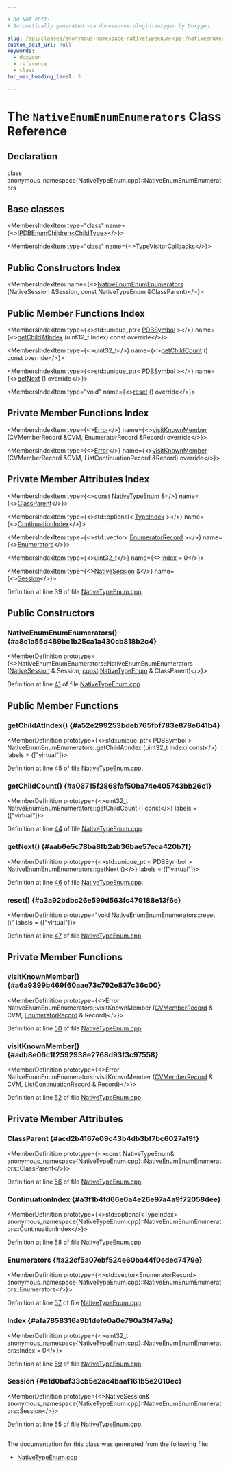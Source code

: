 ```yaml
---

# DO NOT EDIT!
# Automatically generated via docusaurus-plugin-doxygen by Doxygen.

slug: /api/classes/anonymous-namespace-nativetypeenum-cpp-/nativeenumenumenumerators
custom_edit_url: null
keywords:
  - doxygen
  - reference
  - class
toc_max_heading_level: 3

---
```





# The `NativeEnumEnumEnumerators` Class Reference

<DoxygenPage pluginConfig={pluginConfig}>



## Declaration

<CodeBlock>class anonymous_namespace{NativeTypeEnum.cpp}::NativeEnumEnumEnumerators</CodeBlock>

## Base classes

<MembersIndex>

<MembersIndexItem
  type="class"
  name={<><a href="/docs/api/classes/llvm/pdb/ipdbenumchildren">IPDBEnumChildren&lt;ChildType&gt;</a></>}>
</MembersIndexItem>

<MembersIndexItem
  type="class"
  name={<><a href="/docs/api/classes/llvm/codeview/typevisitorcallbacks">TypeVisitorCallbacks</a></>}>
</MembersIndexItem>

</MembersIndex>

## Public Constructors Index

<MembersIndex>

<MembersIndexItem
  name={<><a href="#a8c1a55d489bc1b25ca1a430cb818b2c4">NativeEnumEnumEnumerators</a> (NativeSession &amp;Session, const NativeTypeEnum &amp;ClassParent)</>}>
</MembersIndexItem>

</MembersIndex>

## Public Member Functions Index

<MembersIndex>

<MembersIndexItem
  type={<>std::unique&#95;ptr&lt; <a href="/docs/api/classes/llvm/pdb/pdbsymbol">PDBSymbol</a> &gt;</>}
  name={<><a href="#a52e299253bdeb765fbf783e878e641b4">getChildAtIndex</a> (uint32&#95;t Index) const override</>}>
</MembersIndexItem>

<MembersIndexItem
  type={<>uint32&#95;t</>}
  name={<><a href="#a06715f2868faf50ba74e405743bb26c1">getChildCount</a> () const override</>}>
</MembersIndexItem>

<MembersIndexItem
  type={<>std::unique&#95;ptr&lt; <a href="/docs/api/classes/llvm/pdb/pdbsymbol">PDBSymbol</a> &gt;</>}
  name={<><a href="#aab6e5c78ba8fb2ab36bae57eca420b7f">getNext</a> () override</>}>
</MembersIndexItem>

<MembersIndexItem
  type="void"
  name={<><a href="#a3a92bdbc26e599d563fc479188e13f6e">reset</a> () override</>}>
</MembersIndexItem>

</MembersIndex>

## Private Member Functions Index

<MembersIndex>

<MembersIndexItem
  type={<><a href="/docs/api/classes/llvm/error">Error</a></>}
  name={<><a href="#a6a9399b469f60aae73c792e837c36c00">visitKnownMember</a> (CVMemberRecord &amp;CVM, EnumeratorRecord &amp;Record) override</>}>
</MembersIndexItem>

<MembersIndexItem
  type={<><a href="/docs/api/classes/llvm/error">Error</a></>}
  name={<><a href="#adb8e06c1f2592938e2768d93f3c97558">visitKnownMember</a> (CVMemberRecord &amp;CVM, ListContinuationRecord &amp;Record) override</>}>
</MembersIndexItem>

</MembersIndex>

## Private Member Attributes Index

<MembersIndex>

<MembersIndexItem
  type={<><a href="/docs/api/files/lib/lib/target/lib/target/aarch64/aarch64promoteconstant-cpp/#a90f8350fecae261c25be85d38b451bff">const</a> <a href="/docs/api/classes/llvm/pdb/nativetypeenum">NativeTypeEnum</a> &amp;</>}
  name={<><a href="#acd2b4167e09c43b4db3bf7bc6027a19f">ClassParent</a></>}>
</MembersIndexItem>

<MembersIndexItem
  type={<>std::optional&lt; <a href="/docs/api/classes/llvm/codeview/typeindex">TypeIndex</a> &gt;</>}
  name={<><a href="#a3f1b4fd66e0a4e26e97a4a9f72058dee">ContinuationIndex</a></>}>
</MembersIndexItem>

<MembersIndexItem
  type={<>std::vector&lt; <a href="/docs/api/classes/llvm/codeview/enumeratorrecord">EnumeratorRecord</a> &gt;</>}
  name={<><a href="#a22cf5a07ebf524e60ba44f0eded7479e">Enumerators</a></>}>
</MembersIndexItem>

<MembersIndexItem
  type={<>uint32&#95;t</>}
  name={<><a href="#afa7858316a9b1defe0a0e790a3f47a9a">Index</a> = 0</>}>
</MembersIndexItem>

<MembersIndexItem
  type={<><a href="/docs/api/classes/llvm/pdb/nativesession">NativeSession</a> &amp;</>}
  name={<><a href="#a1d0baf33cb5e2ac4baaf161b5e2010ec">Session</a></>}>
</MembersIndexItem>

</MembersIndex>


Definition at line 39 of file <a href="/docs/api/files/lib/lib/debuginfo/lib/debuginfo/pdb/lib/debuginfo/pdb/native/nativetypeenum-cpp">NativeTypeEnum.cpp</a>.

<SectionDefinition>

## Public Constructors

### NativeEnumEnumEnumerators() {#a8c1a55d489bc1b25ca1a430cb818b2c4}

<MemberDefinition
  prototype={<>NativeEnumEnumEnumerators::NativeEnumEnumEnumerators (<a href="/docs/api/classes/llvm/pdb/nativesession">NativeSession</a> &amp; Session, <a href="/docs/api/files/lib/lib/target/lib/target/aarch64/aarch64promoteconstant-cpp/#a90f8350fecae261c25be85d38b451bff">const</a> <a href="/docs/api/classes/llvm/pdb/nativetypeenum">NativeTypeEnum</a> &amp; ClassParent)</>}>

Definition at line <a href="/docs/api/files/lib/lib/debuginfo/lib/debuginfo/pdb/lib/debuginfo/pdb/native/nativetypeenum-cpp/#l00041">41</a> of file <a href="/docs/api/files/lib/lib/debuginfo/lib/debuginfo/pdb/lib/debuginfo/pdb/native/nativetypeenum-cpp">NativeTypeEnum.cpp</a>.
</MemberDefinition>

</SectionDefinition>

<SectionDefinition>

## Public Member Functions

### getChildAtIndex() {#a52e299253bdeb765fbf783e878e641b4}

<MemberDefinition
  prototype={<>std::unique&#95;ptr&lt; PDBSymbol &gt; NativeEnumEnumEnumerators::getChildAtIndex (uint32&#95;t Index) const</>}
  labels = {["virtual"]}>

Definition at line <a href="/docs/api/files/lib/lib/debuginfo/lib/debuginfo/pdb/lib/debuginfo/pdb/native/nativetypeenum-cpp/#l00045">45</a> of file <a href="/docs/api/files/lib/lib/debuginfo/lib/debuginfo/pdb/lib/debuginfo/pdb/native/nativetypeenum-cpp">NativeTypeEnum.cpp</a>.
</MemberDefinition>

### getChildCount() {#a06715f2868faf50ba74e405743bb26c1}

<MemberDefinition
  prototype={<>uint32&#95;t NativeEnumEnumEnumerators::getChildCount () const</>}
  labels = {["virtual"]}>

Definition at line <a href="/docs/api/files/lib/lib/debuginfo/lib/debuginfo/pdb/lib/debuginfo/pdb/native/nativetypeenum-cpp/#l00044">44</a> of file <a href="/docs/api/files/lib/lib/debuginfo/lib/debuginfo/pdb/lib/debuginfo/pdb/native/nativetypeenum-cpp">NativeTypeEnum.cpp</a>.
</MemberDefinition>

### getNext() {#aab6e5c78ba8fb2ab36bae57eca420b7f}

<MemberDefinition
  prototype={<>std::unique&#95;ptr&lt; PDBSymbol &gt; NativeEnumEnumEnumerators::getNext ()</>}
  labels = {["virtual"]}>

Definition at line <a href="/docs/api/files/lib/lib/debuginfo/lib/debuginfo/pdb/lib/debuginfo/pdb/native/nativetypeenum-cpp/#l00046">46</a> of file <a href="/docs/api/files/lib/lib/debuginfo/lib/debuginfo/pdb/lib/debuginfo/pdb/native/nativetypeenum-cpp">NativeTypeEnum.cpp</a>.
</MemberDefinition>

### reset() {#a3a92bdbc26e599d563fc479188e13f6e}

<MemberDefinition
  prototype="void NativeEnumEnumEnumerators::reset ()"
  labels = {["virtual"]}>

Definition at line <a href="/docs/api/files/lib/lib/debuginfo/lib/debuginfo/pdb/lib/debuginfo/pdb/native/nativetypeenum-cpp/#l00047">47</a> of file <a href="/docs/api/files/lib/lib/debuginfo/lib/debuginfo/pdb/lib/debuginfo/pdb/native/nativetypeenum-cpp">NativeTypeEnum.cpp</a>.
</MemberDefinition>

</SectionDefinition>

<SectionDefinition>

## Private Member Functions

### visitKnownMember() {#a6a9399b469f60aae73c792e837c36c00}

<MemberDefinition
  prototype={<>Error NativeEnumEnumEnumerators::visitKnownMember (<a href="/docs/api/structs/llvm/codeview/cvmemberrecord">CVMemberRecord</a> &amp; CVM, <a href="/docs/api/classes/llvm/codeview/enumeratorrecord">EnumeratorRecord</a> &amp; Record)</>}>

Definition at line <a href="/docs/api/files/lib/lib/debuginfo/lib/debuginfo/pdb/lib/debuginfo/pdb/native/nativetypeenum-cpp/#l00050">50</a> of file <a href="/docs/api/files/lib/lib/debuginfo/lib/debuginfo/pdb/lib/debuginfo/pdb/native/nativetypeenum-cpp">NativeTypeEnum.cpp</a>.
</MemberDefinition>

### visitKnownMember() {#adb8e06c1f2592938e2768d93f3c97558}

<MemberDefinition
  prototype={<>Error NativeEnumEnumEnumerators::visitKnownMember (<a href="/docs/api/structs/llvm/codeview/cvmemberrecord">CVMemberRecord</a> &amp; CVM, <a href="/docs/api/classes/llvm/codeview/listcontinuationrecord">ListContinuationRecord</a> &amp; Record)</>}>

Definition at line <a href="/docs/api/files/lib/lib/debuginfo/lib/debuginfo/pdb/lib/debuginfo/pdb/native/nativetypeenum-cpp/#l00052">52</a> of file <a href="/docs/api/files/lib/lib/debuginfo/lib/debuginfo/pdb/lib/debuginfo/pdb/native/nativetypeenum-cpp">NativeTypeEnum.cpp</a>.
</MemberDefinition>

</SectionDefinition>

<SectionDefinition>

## Private Member Attributes

### ClassParent {#acd2b4167e09c43b4db3bf7bc6027a19f}

<MemberDefinition
  prototype={<>const NativeTypeEnum&amp; anonymous&#95;namespace&#123;NativeTypeEnum.cpp&#125;::NativeEnumEnumEnumerators::ClassParent</>}>

Definition at line <a href="/docs/api/files/lib/lib/debuginfo/lib/debuginfo/pdb/lib/debuginfo/pdb/native/nativetypeenum-cpp/#l00056">56</a> of file <a href="/docs/api/files/lib/lib/debuginfo/lib/debuginfo/pdb/lib/debuginfo/pdb/native/nativetypeenum-cpp">NativeTypeEnum.cpp</a>.
</MemberDefinition>

### ContinuationIndex {#a3f1b4fd66e0a4e26e97a4a9f72058dee}

<MemberDefinition
  prototype={<>std::optional&lt;TypeIndex&gt; anonymous&#95;namespace&#123;NativeTypeEnum.cpp&#125;::NativeEnumEnumEnumerators::ContinuationIndex</>}>

Definition at line <a href="/docs/api/files/lib/lib/debuginfo/lib/debuginfo/pdb/lib/debuginfo/pdb/native/nativetypeenum-cpp/#l00058">58</a> of file <a href="/docs/api/files/lib/lib/debuginfo/lib/debuginfo/pdb/lib/debuginfo/pdb/native/nativetypeenum-cpp">NativeTypeEnum.cpp</a>.
</MemberDefinition>

### Enumerators {#a22cf5a07ebf524e60ba44f0eded7479e}

<MemberDefinition
  prototype={<>std::vector&lt;EnumeratorRecord&gt; anonymous&#95;namespace&#123;NativeTypeEnum.cpp&#125;::NativeEnumEnumEnumerators::Enumerators</>}>

Definition at line <a href="/docs/api/files/lib/lib/debuginfo/lib/debuginfo/pdb/lib/debuginfo/pdb/native/nativetypeenum-cpp/#l00057">57</a> of file <a href="/docs/api/files/lib/lib/debuginfo/lib/debuginfo/pdb/lib/debuginfo/pdb/native/nativetypeenum-cpp">NativeTypeEnum.cpp</a>.
</MemberDefinition>

### Index {#afa7858316a9b1defe0a0e790a3f47a9a}

<MemberDefinition
  prototype={<>uint32&#95;t anonymous&#95;namespace&#123;NativeTypeEnum.cpp&#125;::NativeEnumEnumEnumerators::Index = 0</>}>

Definition at line <a href="/docs/api/files/lib/lib/debuginfo/lib/debuginfo/pdb/lib/debuginfo/pdb/native/nativetypeenum-cpp/#l00059">59</a> of file <a href="/docs/api/files/lib/lib/debuginfo/lib/debuginfo/pdb/lib/debuginfo/pdb/native/nativetypeenum-cpp">NativeTypeEnum.cpp</a>.
</MemberDefinition>

### Session {#a1d0baf33cb5e2ac4baaf161b5e2010ec}

<MemberDefinition
  prototype={<>NativeSession&amp; anonymous&#95;namespace&#123;NativeTypeEnum.cpp&#125;::NativeEnumEnumEnumerators::Session</>}>

Definition at line <a href="/docs/api/files/lib/lib/debuginfo/lib/debuginfo/pdb/lib/debuginfo/pdb/native/nativetypeenum-cpp/#l00055">55</a> of file <a href="/docs/api/files/lib/lib/debuginfo/lib/debuginfo/pdb/lib/debuginfo/pdb/native/nativetypeenum-cpp">NativeTypeEnum.cpp</a>.
</MemberDefinition>

</SectionDefinition>

<hr/>

The documentation for this class was generated from the following file:

<ul>
<li><a href="/docs/api/files/lib/lib/debuginfo/lib/debuginfo/pdb/lib/debuginfo/pdb/native/nativetypeenum-cpp">NativeTypeEnum.cpp</a></li>
</ul>

</DoxygenPage>
